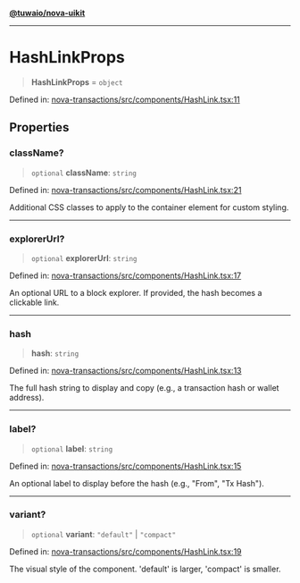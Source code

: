 [**@tuwaio/nova-uikit**](../../../README.md)

***

# HashLinkProps

> **HashLinkProps** = `object`

Defined in: [nova-transactions/src/components/HashLink.tsx:11](https://github.com/TuwaIO/nova-uikit/blob/648b8eeb44c31213f76bbaf8b563ff7b761e6af5/packages/nova-transactions/src/components/HashLink.tsx#L11)

## Properties

### className?

> `optional` **className**: `string`

Defined in: [nova-transactions/src/components/HashLink.tsx:21](https://github.com/TuwaIO/nova-uikit/blob/648b8eeb44c31213f76bbaf8b563ff7b761e6af5/packages/nova-transactions/src/components/HashLink.tsx#L21)

Additional CSS classes to apply to the container element for custom styling.

***

### explorerUrl?

> `optional` **explorerUrl**: `string`

Defined in: [nova-transactions/src/components/HashLink.tsx:17](https://github.com/TuwaIO/nova-uikit/blob/648b8eeb44c31213f76bbaf8b563ff7b761e6af5/packages/nova-transactions/src/components/HashLink.tsx#L17)

An optional URL to a block explorer. If provided, the hash becomes a clickable link.

***

### hash

> **hash**: `string`

Defined in: [nova-transactions/src/components/HashLink.tsx:13](https://github.com/TuwaIO/nova-uikit/blob/648b8eeb44c31213f76bbaf8b563ff7b761e6af5/packages/nova-transactions/src/components/HashLink.tsx#L13)

The full hash string to display and copy (e.g., a transaction hash or wallet address).

***

### label?

> `optional` **label**: `string`

Defined in: [nova-transactions/src/components/HashLink.tsx:15](https://github.com/TuwaIO/nova-uikit/blob/648b8eeb44c31213f76bbaf8b563ff7b761e6af5/packages/nova-transactions/src/components/HashLink.tsx#L15)

An optional label to display before the hash (e.g., "From", "Tx Hash").

***

### variant?

> `optional` **variant**: `"default"` \| `"compact"`

Defined in: [nova-transactions/src/components/HashLink.tsx:19](https://github.com/TuwaIO/nova-uikit/blob/648b8eeb44c31213f76bbaf8b563ff7b761e6af5/packages/nova-transactions/src/components/HashLink.tsx#L19)

The visual style of the component. 'default' is larger, 'compact' is smaller.

